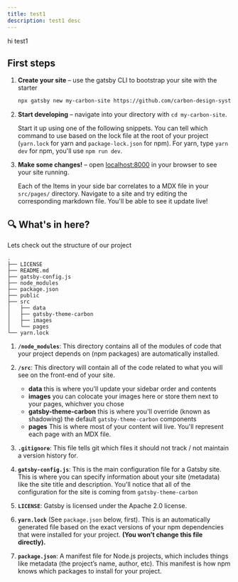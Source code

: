```yaml
---
title: test1
description: test1 desc
---
```


<PageDescription>

hi test1

</PageDescription>

## First steps

1. **Create your site** – use the gatsby CLI to bootstrap your site with the starter

   ```sh
   npx gatsby new my-carbon-site https://github.com/carbon-design-system/gatsby-starter-carbon-theme
   ```

2. **Start developing** – navigate into your directory with `cd my-carbon-site`.

   Start it up using one of the following snippets. You can tell which command to use based on the lock file at the root of your project (`yarn.lock` for yarn and `package-lock.json` for npm). For yarn, type `yarn dev` for npm, you'll use `npm run dev`.

3. **Make some changes!** – open [localhost:8000](//localhost:8000) in your browser to see your site running.

   Each of the Items in your side bar correlates to a MDX file in your `src/pages/` directory. Navigate to a site and try editing the corresponding markdown file. You'll be able to see it update live!

## 🔍 What's in here?

Lets check out the structure of our project

    .
    ├── LICENSE
    ├── README.md
    ├── gatsby-config.js
    ├── node_modules
    ├── package.json
    ├── public
    ├── src
    │   ├── data
    │   ├── gatsby-theme-carbon
    │   ├── images
    │   └── pages
    └── yarn.lock

1.  **`/node_modules`**: This directory contains all of the modules of code that your project depends on (npm packages) are automatically installed.

1.  **`/src`**: This directory will contain all of the code related to what you will see on the front-end of your site.

    - **data** this is where you'll update your sidebar order and contents
    - **images** you can colocate your images here or store them next to your pages, whichver you chose
    - **gatsby-theme-carbon** this is where you'll override (known as shadowing) the default `gatsby-theme-carbon` components
    - **pages** This is where most of your content will live. You'll represent each page with an MDX file.

1.  **`.gitignore`**: This file tells git which files it should not track / not maintain a version history for.

1.  **`gatsby-config.js`**: This is the main configuration file for a Gatsby site. This is where you can specify information about your site (metadata) like the site title and description. You'll notice that all of the configuration for the site is coming from `gatsby-theme-carbon`

1.  **`LICENSE`**: Gatsby is licensed under the Apache 2.0 license.

1.  **`yarn.lock`** (See `package.json` below, first). This is an automatically generated file based on the exact versions of your npm dependencies that were installed for your project. **(You won’t change this file directly).**

1.  **`package.json`**: A manifest file for Node.js projects, which includes things like metadata (the project’s name, author, etc). This manifest is how npm knows which packages to install for your project.
